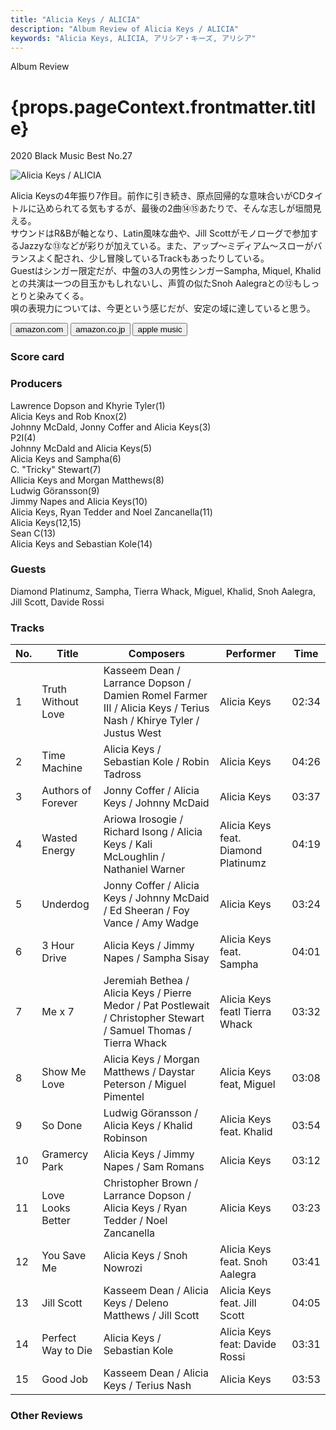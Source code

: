 ```yaml
---
title: "Alicia Keys / ALICIA"
description: "Album Review of Alicia Keys / ALICIA"
keywords: "Alicia Keys, ALICIA, アリシア・キーズ, アリシア"
---
```






<p className="largeP">Album Review</p>
<h1 className="h1--no--margin">{props.pageContext.frontmatter.title}</h1>
<p className="largeP">
  <Link to="/best50/2020/">2020 Black Music Best No.27</Link>
</p>

<Row className="image-card-group">
	<Column colMd={"3"} colLg={"4"} noGutterMdLeft="">
    <ImageCard>

![Alicia Keys / ALICIA](../../images/cd/aliciakeys7L.jpg)

</ImageCard>
	</Column>
	<Column colMd={"4"} colLg={"8"} noGutterMdLeft="">
	<p>
	  Alicia Keysの4年振り7作目。前作に引き続き、原点回帰的な意味合いがCDタイトルに込められてる気もするが、最後の2曲⑭⑮あたりで、そんな志しが垣間見える。
    <br/>サウンドはR&Bが軸となり、Latin風味な曲や、Jill Scottがモノローグで参加するJazzyな⑬などが彩りが加えている。また、アップ～ミディアム～スローがバランスよく配され、少し冒険しているTrackもあったりしている。
    <br/>Guestはシンガー限定だが、中盤の3人の男性シンガーSampha, Miquel, Khalidとの共演は一つの目玉かもしれないし、声質の似たSnoh Aalegraとの⑫もしっとりと染みてくる。
    <br/>唄の表現力については、今更という感じだが、安定の域に達していると思う。</p>
  <div>
	  <Button className="button-right-mergin" href="https://amzn.to/3m42FIE" kind="primary" size="small" renderIcon={ArrowUpRight24}>
      amazon.com
    </Button>
    <Button className="button-right-mergin" href="https://amzn.to/2PEoGBF" kind="secondary" size="small" renderIcon={ArrowUpRight24}>
      amazon.co.jp
    </Button>
    <Button className="button-right-mergin" href="https://apple.co/39uveK6" kind="tertiary" size="small" renderIcon={ArrowUpRight24}>
      apple music
    </Button>
    <AdvJS2/>
	</div>
	</Column>
</Row>
<Row >
  <Column colMd={"4"} colLg={"4"} noGutterMdLeft="">
    <div>
      <h3>Score card</h3>
	    <SliderJS1 value="5" />
      <SliderJS2 value="1" />
	    <SliderJS3 value="1" />
      <SliderJS4 value="9" />
    </div>
  </Column>
  <Column colMd={"4"} colLg={"8"} noGutterMdLeft="">
    <div>
      <h3>Producers</h3>
      <p>
        Lawrence Dopson and Khyrie Tyler(1)
        <br/>Alicia Keys and Rob Knox(2)
        <br/>Johnny McDald, Jonny Coffer and Alicia Keys(3)
        <br/>P2I(4)
        <br/>Johnny McDald and Alicia Keys(5)
        <br/>Alicia Keys and Sampha(6)
        <br/>C. "Tricky" Stewart(7)
        <br/>Allicia Keys and Morgan Matthews(8)
        <br/>Ludwig Göransson(9)
        <br/>Jimmy Napes and Alicia Keys(10)
        <br/>Alicia Keys, Ryan Tedder and Noel Zancanella(11)
        <br/>Alicia Keys(12,15)
        <br/>Sean C(13)
        <br/>Alicia Keys and Sebastian Kole(14)
      </p>
      <h3>Guests</h3>
      <p>
        Diamond Platinumz, Sampha, Tierra Whack, Miguel, Khalid, Snoh Aalegra, Jill Scott, Davide Rossi
      </p>
    </div>
  </Column>
</Row>

<h3>Tracks</h3>

| No. | Title              | Composers                                                                                                          | Performer                           | Time  |
| --- | ------------------ | ------------------------------------------------------------------------------------------------------------------ | ----------------------------------- | ----- |
| 1   | Truth Without Love | Kasseem Dean / Larrance Dopson / Damien Romel Farmer III / Alicia Keys / Terius Nash / Khirye Tyler / Justus West  | Alicia Keys                         | 02:34 |
| 2   | Time Machine       | Alicia Keys / Sebastian Kole / Robin Tadross                                                                       | Alicia Keys                         | 04:26 |
| 3   | Authors of Forever | Jonny Coffer / Alicia Keys / Johnny McDaid                                                                         | Alicia Keys                         | 03:37 |
| 4   | Wasted Energy      | Ariowa Irosogie / Richard Isong / Alicia Keys / Kali McLoughlin / Nathaniel Warner                                 | Alicia Keys feat. Diamond Platinumz | 04:19 |
| 5   | Underdog           | Jonny Coffer / Alicia Keys / Johnny McDaid / Ed Sheeran / Foy Vance / Amy Wadge                                    | Alicia Keys                         | 03:24 |
| 6   | 3 Hour Drive       | Alicia Keys / Jimmy Napes / Sampha Sisay                                                                           | Alicia Keys feat. Sampha            | 04:01 |
| 7   | Me x 7             | Jeremiah Bethea / Alicia Keys / Pierre Medor / Pat Postlewait / Christopher Stewart / Samuel Thomas / Tierra Whack | Alicia Keys featl Tierra Whack      | 03:32 |
| 8   | Show Me Love       | Alicia Keys / Morgan Matthews / Daystar Peterson / Miguel Pimentel                                                 | Alicia Keys feat, Miguel            | 03:08 |
| 9   | So Done            | Ludwig Göransson / Alicia Keys / Khalid Robinson                                                                   | Alicia Keys feat. Khalid            | 03:54 |
| 10  | Gramercy Park      | Alicia Keys / Jimmy Napes / Sam Romans                                                                             | Alicia Keys                         | 03:12 |
| 11  | Love Looks Better  | Christopher Brown / Larrance Dopson / Alicia Keys / Ryan Tedder / Noel Zancanella                                  | Alicia Keys                         | 03:23 |
| 12  | You Save Me        | Alicia Keys / Snoh Nowrozi                                                                                         | Alicia Keys feat. Snoh Aalegra      | 03:41 |
| 13  | Jill Scott         | Kasseem Dean / Alicia Keys / Deleno Matthews / Jill Scott                                                          | Alicia Keys feat. Jill Scott        | 04:05 |
| 14  | Perfect Way to Die | Alicia Keys / Sebastian Kole                                                                                       | Alicia Keys feat: Davide Rossi      | 03:31 |
| 15  | Good Job           | Kasseem Dean / Alicia Keys / Terius Nash                                                                           | Alicia Keys                         | 03:53 |

<h3>Other Reviews</h3>

<Row>
  <Column colMd={3} colLg={3} noGutterMdLeft>
    <Review1 />
  </Column>
  <Column colMd={3} colLg={3} noGutterMdLeft>
    <Review2 />
  </Column>
</Row>

<AdvJS3 />
